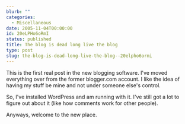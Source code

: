 ```yaml
---
blurb: ""
categories:
  - Miscellaneous
date: 2005-11-04T00:00:00
id: 20eLPHo6oRmI
status: published
title: The blog is dead long live the blog
type: post
slug: the-blog-is-dead-long-live-the-blog--20elpho6ormi
---
```


This is the first real post in the new blogging software. I've moved everything over from the former blogger.com account. I like the idea of having my stuff be mine and not under someone else's control. 

So, I've installed WordPress and am running with it. I've still got a lot to figure out about it (like how comments work for other people). 

Anyways, welcome to the new place.
